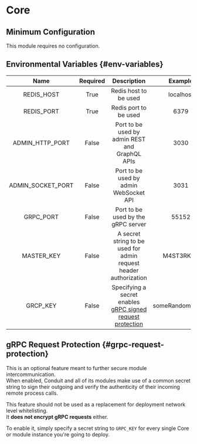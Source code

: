 # Core

[//]: # (TODO)

[//]: # (## Features)

[//]: # (TODO)

## Minimum Configuration

This module requires no configuration.

## Environmental Variables {#env-variables}

|  Name          | Required |  Description                           |  Example      |
| :------------: | :------: | :------------------------------------: | :-----------: |
| REDIS_HOST     |  True    | Redis host to be used                      | localhost |
| REDIS_PORT     |  True    | Redis port to be used                          | 6379  |
| ADMIN_HTTP_PORT   | False | Port to be used by admin REST and GraphQL APIs | 3030  |
| ADMIN_SOCKET_PORT | False | Port to be used by admin WebSocket API         | 3031  |
| GRPC_PORT      |  False   | Port to be used by the gRPC server             | 55152 |
| MASTER_KEY     |  False   | A secret string to be used for admin request header authorization | M4ST3RK3Y |
| GRCP_KEY       |  False   | Specifying a secret enables [gRPC signed request protection](#grpc-request-protection) | someRandomSecret |

## gRPC Request Protection {#grpc-request-protection}

This is an optional feature meant to further secure module intercommunication.<br />
When enabled, Conduit and all of its modules make use of a common secret string to sign their outgoing
and verify the authenticity of their incoming remote process calls.<br />

This feature should not be used as a replacement for deployment network level whitelisting.<br />
It **does not encrypt gRPC requests** either.<br />

[//]: # (TODO: Provide info on how to debug network)

To enable it, simply specify a secret string to `GRPC_KEY` for every single Core or module instance you're going to deploy.<br />
